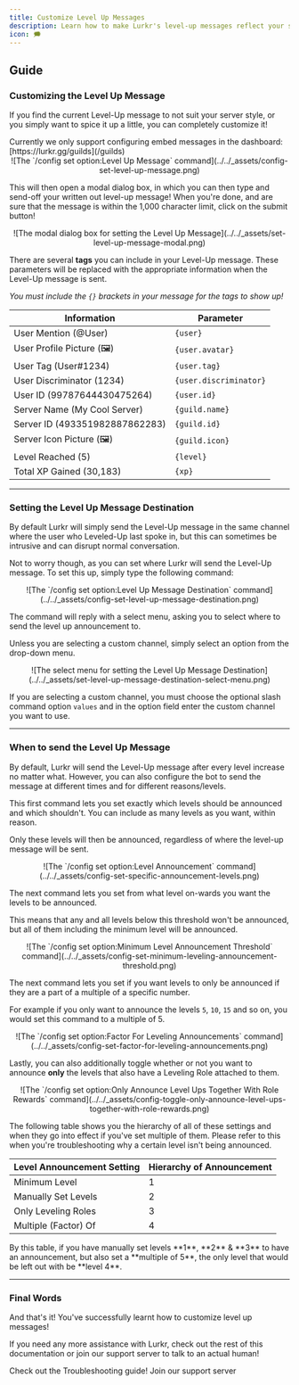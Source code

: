 ```yaml
---
title: Customize Level Up Messages
description: Learn how to make Lurkr's level-up messages reflect your server's personality.
icon: 🗯️
---
```




## Guide

### Customizing the Level Up Message

If you find the current Level-Up message to not suit your server style, or you simply want to spice it up a little, you can completely customize it!

<Callout type="info" title="You can also use Embed Messages to congratulate your members!">
Currently we only support configuring embed messages in the dashboard: [https://lurkr.gg/guilds](/guilds)
</Callout>

<center>
	![The `/config set option:Level Up Message` command](../../_assets/config-set-level-up-message.png)
</center>

This will then open a modal dialog box, in which you can then type and send-off your written out level-up message! When you're done, and are sure that the message is within the 1,000 character limit, click on the submit button!

<center>
	![The modal dialog box for setting the Level Up Message](../../_assets/set-level-up-message-modal.png)
</center>

There are several **tags** you can include in your Level-Up message. These parameters will be replaced with the appropriate information when the Level-Up message is sent.

_You must include the `{}` brackets in your message for the tags to show up!_

| Information                    | Parameter              |
|--------------------------------|------------------------|
| User Mention (@User)           | `{user}`               |
| User Profile Picture (🖼️)     | `{user.avatar}`        |
| User Tag (User#1234)           | `{user.tag}`           |
| User Discriminator (1234)      | `{user.discriminator}` |
| User ID (99787644430475264)    | `{user.id}`            |
| Server Name (My Cool Server)   | `{guild.name}`         |
| Server ID (493351982887862283) | `{guild.id}`           |
| Server Icon Picture (🖼️)      | `{guild.icon}`         |
| Level Reached (5)              | `{level}`              |
| Total XP Gained (30,183)       | `{xp}`                 |

***

### Setting the Level Up Message Destination

By default Lurkr will simply send the Level-Up message in the same channel where the user who Leveled-Up last spoke in, but this can sometimes be intrusive and can disrupt normal conversation.

Not to worry though, as you can set where Lurkr will send the Level-Up message. To set this up, simply type the following command:

<center>
	![The `/config set option:Level Up Message Destination` command](../../_assets/config-set-level-up-message-destination.png)
</center>

The command will reply with a select menu, asking you to select where to send the level up announcement to.

Unless you are selecting a custom channel, simply select an option from the drop-down menu.

<center>
	![The select menu for setting the Level Up Message Destination](../../_assets/set-level-up-message-destination-select-menu.png)
</center>

If you are selecting a custom channel, you must choose the optional slash command option `values` and in the option field enter the custom channel you want to use.

***

### When to send the Level Up Message

By default, Lurkr will send the Level-Up message after every level increase no matter what. However, you can also configure the bot to send the message at different times and for different reasons/levels. 

This first command lets you set exactly which levels should be announced and which shouldn't. You can include as many levels as you want, within reason.

Only these levels will then be announced, regardless of where the level-up message will be sent.

<center>
	![The `/config set option:Level Announcement` command](../../_assets/config-set-specific-announcement-levels.png)
</center>

The next command lets you set from what level on-wards you want the levels to be announced.

This means that any and all levels below this threshold won't be announced, but all of them including the minimum level will be announced.

<center>
	![The `/config set option:Minimum Level Announcement Threshold` command](../../_assets/config-set-minimum-leveling-announcement-threshold.png)
</center>

The next command lets you set if you want levels to only be announced if they are a part of a multiple of a specific number.

For example if you only want to announce the levels `5`, `10`, `15` and so on, you would set this command to a multiple of 5.

<center>
	![The `/config set option:Factor For Leveling Announcements` command](../../_assets/config-set-factor-for-leveling-announcements.png)
</center>

Lastly, you can also additionally toggle whether or not you want to announce **only** the levels that also have a Leveling Role attached to them.

<center>
	![The `/config set option:Only Announce Level Ups Together With Role Rewards` command](../../_assets/config-toggle-only-announce-level-ups-together-with-role-rewards.png)
</center>

The following table shows you the hierarchy of all of these settings and when they go into effect if you've set multiple of them. Please refer to this when you're troubleshooting why a certain level isn't being announced.

| Level Announcement Setting | Hierarchy of Announcement |
|----------------------------|---------------------------|
| Minimum Level              | 1                         |
| Manually Set Levels        | 2                         |
| Only Leveling Roles        | 3                         |
| Multiple (Factor) Of       | 4                         |

<Callout type="info">
By this table, if you have manually set levels **1**, **2** & **3** to have an announcement, but also set a **multiple of 5**, the only level that would be left out with be **level 4**.
</Callout>

***

### Final Words

And that's it! You've successfully learnt how to customize level up messages!

If you need any more assistance with Lurkr, check out the rest of this documentation or join our support server to talk to an actual human!

<Cards>
	<Card href="/docs/troubleshooting" title="🐛 Still need help?">
		Check out the Troubleshooting guide!
	</Card>
	<Card href={SUPPORT_SERVER_INVITE} title="💬 Want to chat with an actual human?">
		Join our support server
	</Card>
</Cards>
